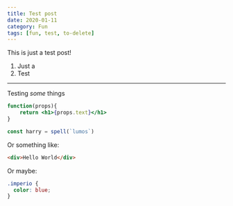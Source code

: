 ```yaml
---
title: Test post
date: 2020-01-11
category: Fun
tags: [fun, test, to-delete]
---
```


This is just a test post!

1. Just a
2. Test

---

Testing _some_ things

```jsx
function(props){
    return <h1>{props.text}</h1>
}
```

```js
const harry = spell(`lumos`)
```

Or something like:

```html
<div>Hello World</div>
```

Or maybe:

```css
.imperio {
  color: blue;
}
```
